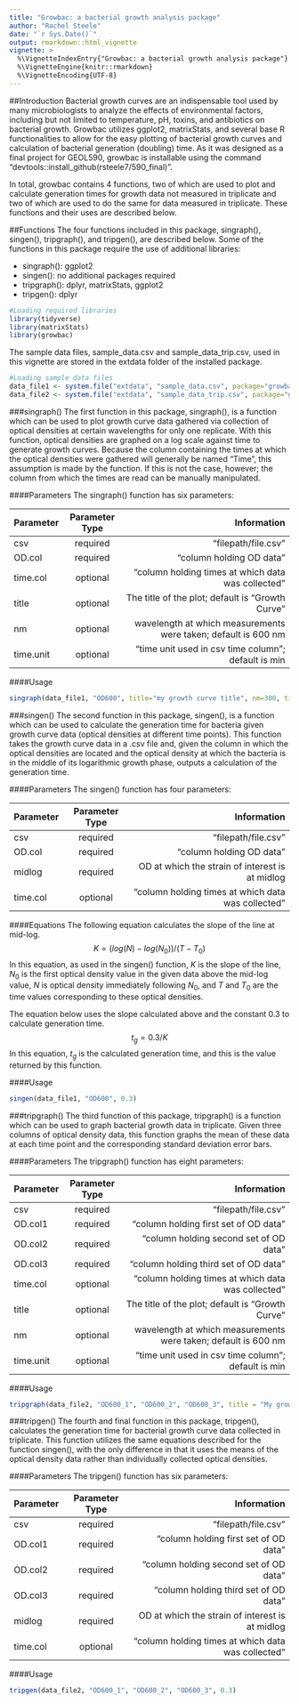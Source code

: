 ```yaml
---
title: "Growbac: a bacterial growth analysis package"
author: "Rachel Steele"
date: "`r Sys.Date()`"
output: rmarkdown::html_vignette
vignette: >
  %\VignetteIndexEntry{"Growbac: a bacterial growth analysis package"}
  %\VignetteEngine{knitr::rmarkdown}
  %\VignetteEncoding{UTF-8}
---
```


##Introduction
Bacterial growth curves are an indispensable tool used by many microbiologists to analyze the effects of environmental factors, including but not limited to temperature, pH, toxins, and antibiotics on bacterial growth. Growbac utilizes ggplot2, matrixStats, and several base R functionalities to allow for the easy plotting of bacterial growth curves and calculation of bacterial generation (doubling) time. As it was designed as a final project for GEOL590, growbac is installable using the command "devtools::install_github(rsteele7/590_final)".

In total, growbac contains 4 functions, two of which are used to plot and calculate generation times for growth data not measured in triplicate and two of which are used to do the same for data measured in triplicate. These functions and their uses are described below.

##Functions
The four functions included in this package, singraph(), singen(), tripgraph(), and tripgen(), are described below. Some of the functions in this package require the use of additional libraries:

* singraph(): ggplot2
* singen(): no additional packages required
* tripgraph(): dplyr, matrixStats, ggplot2
* tripgen(): dplyr

```r
#Loading required libraries
library(tidyverse)
library(matrixStats)
library(growbac)
```

The sample data files, sample_data.csv and sample_data_trip.csv, used in this vignette are stored in the extdata folder of the installed package.

```r
#Loading sample data files
data_file1 <- system.file("extdata", "sample_data.csv", package="growbac")
data_file2 <- system.file("extdata", "sample_data_trip.csv", package="growbac")
```

###singraph()
The first function in this package, singraph(), is a function which can be used to plot growth curve data gathered via collection of optical densities at certain wavelengths for only one replicate. With this function, optical densities are graphed on a log scale against time to generate growth curves. Because the column containing the times at which the optical densities were gathered will generally be named "Time", this assumption is made by the function. If this is not the case, however; the column from which the times are read can be manually manipulated. 

####Parameters
The singraph() function has six parameters:

| Parameter   | Parameter Type     | Information                                                    |
| ------------|:------------------:| --------------------------------------------------------------:|
| csv         | required           | "filepath/file.csv"                                            |
| OD.col      | required           | "column holding OD data"                                       |
| time.col    | optional           | "column holding times at which data was collected"             |
| title       | optional           | The title of the plot; default is "Growth Curve"               |
| nm          | optional           | wavelength at which measurements were taken; default is 600 nm |
| time.unit   | optional           | "time unit used in csv time column"; default is min            |

####Usage
```r
singraph(data_file1, "OD600", title="my growth curve title", nm=300, time.unit="hr")
```

###singen()
The second function in this package, singen(), is a function which can be used to calculate the generation time for bacteria given growth curve data (optical densities at different time points). This function takes the growth curve data in a .csv file and, given the column in which the optical densities are located and the optical density at which the bacteria is in the middle of its logarithmic growth phase, outputs a calculation of the generation time.

####Parameters
The singen() function has four parameters:

| Parameter   | Parameter Type     | Information                                        |
| ------------|:------------------:| --------------------------------------------------:|
| csv         | required           | "filepath/file.csv"                                |
| OD.col      | required           | "column holding OD data"                           |
| midlog      | required           | OD at which the strain of interest is at midlog    |
| time.col    | optional           | "column holding times at which data was collected" |

####Equations
The following equation calculates the slope of the line at mid-log.  
$$K = (log(N) - log(N_{0}))/(T - T_{0})$$
In this equation, as used in the singen() function, $K$ is the slope of the line, $N_{0}$ is the first optical density value in the given data above the mid-log value, $N$ is optical density immediately following $N_{0}$, and $T$ and $T_{0}$ are the time values corresponding to these optical densities.

The equation below uses the slope calculated above and the constant 0.3 to calculate generation time.  
$$t_{g} = 0.3/K$$
In this equation, $t_{g}$ is the calculated generation time, and this is the value returned by this function.

####Usage
```r
singen(data_file1, "OD600", 0.3)
```

###tripgraph()
The third function of this package, tripgraph() is a function which can be used to graph bacterial growth data in triplicate. Given three columns of optical density data, this function graphs the mean of these data at each time point and the corresponding standard deviation error bars.

####Parameters
The tripgraph() function has eight parameters:

| Parameter   | Parameter Type     | Information                                                    |
| ------------|:------------------:| --------------------------------------------------------------:|
| csv         | required           | "filepath/file.csv"                                            |
| OD.col1     | required           | "column holding first set of OD data"                          |
| OD.col2     | required           | "column holding second set of OD data"                         |
| OD.col3     | required           | "column holding third set of OD data"                          |
| time.col    | optional           | "column holding times at which data was collected"             |
| title       | optional           | The title of the plot; default is "Growth Curve"               |
| nm          | optional           | wavelength at which measurements were taken; default is 600 nm |
| time.unit   | optional           | "time unit used in csv time column"; default is min            |

####Usage
```r
tripgraph(data_file2, "OD600_1", "OD600_2", "OD600_3", title = "My growth curve in triplicate")
```

###tripgen()
The fourth and final function in this package, tripgen(), calculates the generation time for bacterial growth curve data collected in triplicate. This function utilizes the same equations described for the function singen(), with the only difference in that it uses the means of the optical density data rather than individually collected optical densities.

####Parameters
The tripgen() function has six parameters:

| Parameter   | Parameter Type     | Information                                        |
| ------------|:------------------:| --------------------------------------------------:|
| csv         | required           | "filepath/file.csv"                                |
| OD.col1     | required           | "column holding first set of OD data"              |
| OD.col2     | required           | "column holding second set of OD data"             |
| OD.col3     | required           | "column holding third set of OD data"              |
| midlog      | required           | OD at which the strain of interest is at midlog    |
| time.col    | optional           | "column holding times at which data was collected" |

####Usage
```r
tripgen(data_file2, "OD600_1", "OD600_2", "OD600_3", 0.3)
```

